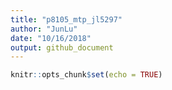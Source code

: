 ```yaml
---
title: "p8105_mtp_jl5297"
author: "JunLu"
date: "10/16/2018"
output: github_document
---
```


```r
knitr::opts_chunk$set(echo = TRUE)
```

